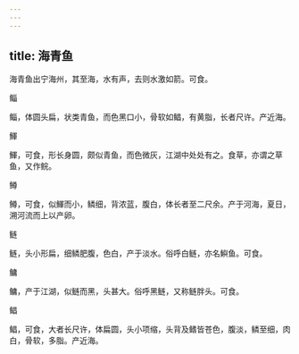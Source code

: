 ```yaml
---
---
---
```

title: 海青鱼
---



海青鱼出宁海州，其至海，水有声，去则水激如箭。可食。

鲻

鲻，体圆头扁，状类青鱼，而色黑口小，骨软如鲳，有黄脂，长者尺许。产近海。

鯶

鯶，可食，形长身圆，颇似青鱼，而色微灰，江湖中处处有之。食草，亦谓之草鱼，又作鲩。

鳟

鳟，可食，似鯶而小，鳞细，背浓蓝，腹白，体长者至二尺余。产于河海，夏日，溯河流而上以产卵。

鲢

鲢，头小形扁，细鳞肥腹，色白，产于淡水。俗呼白鲢，亦名鱮鱼。可食。

鳙

鳙，产于江湖，似鲢而黑，头甚大。俗呼黑鲢，又称鲢胖头。可食。

鲳

鲳，可食，大者长尺许，体扁圆，头小项缩，头背及鳍皆苍色，腹淡，鳞至细，肉白，骨软，多脂。产近海。